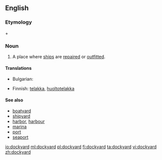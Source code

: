 ==English==

===Etymology===
{{term|dock}} + {{term|yard}}

===Noun===
{{en-noun}}

# A place where [[ship]]s are [[repair|repaired]] or [[outfit|outfitted]].

====Translations====
{{trans-top|ship repair place}}
* Bulgarian: {{t|bg|корабостроителница|f|sc=Cyrl}}
{{trans-mid}}
* Finnish: [[telakka]], [[huoltotelakka]]
{{trans-bottom}}

====See also====
* [[boatyard]]
* [[shipyard]]
* [[harbor]], [[harbour]]
* [[marina]]
* [[port]]
* [[seaport]]

[[io:dockyard]]
[[ml:dockyard]]
[[pl:dockyard]]
[[fi:dockyard]]
[[ta:dockyard]]
[[vi:dockyard]]
[[zh:dockyard]]
